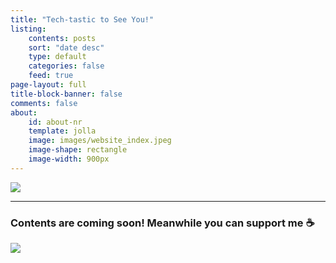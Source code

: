 ```yaml
---
title: "Tech-tastic to See You!"
listing: 
    contents: posts
    sort: "date desc"
    type: default
    categories: false
    feed: true
page-layout: full
title-block-banner: false
comments: false
about:
    id: about-nr
    template: jolla
    image: images/website_index.jpeg
    image-shape: rectangle
    image-width: 900px
---
```

<a href="https://hits.seeyoufarm.com"><img src="https://hits.seeyoufarm.com/api/count/incr/badge.svg?url=http%3A%2F%2Fnitish-raj.github.io&count_bg=%2379C83D&title_bg=%23555555&icon=&icon_color=%23E7E7E7&title=hits&edge_flat=false"/></a>


___
### Contents are coming soon! Meanwhile you can support me ☕️

<a href="https://www.buymeacoffee.com/nitishraj"><img src="https://img.buymeacoffee.com/button-api/?text=Buy me a coffee&emoji=&slug=nitishraj&button_colour=FFDD00&font_colour=000000&font_family=Cookie&outline_colour=000000&coffee_colour=ffffff" /></a>